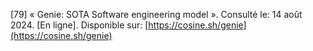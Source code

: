 \[79\]		« Genie: SOTA Software engineering model ». Consulté le: 14 août 2024\. \[En ligne\]. Disponible sur: [https://cosine.sh/genie](https://cosine.sh/genie)